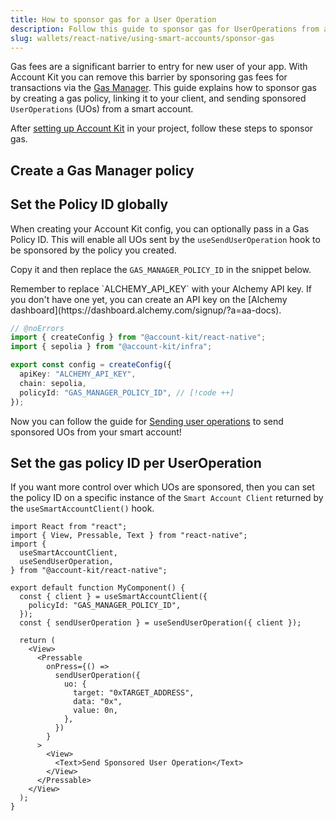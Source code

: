 ```yaml
---
title: How to sponsor gas for a User Operation
description: Follow this guide to sponsor gas for UserOperations from any
slug: wallets/react-native/using-smart-accounts/sponsor-gas
---
```


Gas fees are a significant barrier to entry for new user of your app. With Account Kit you can remove this barrier by sponsoring gas fees for transactions via the [Gas Manager](https://docs.alchemy.com/docs/gas-manager-services/?a=ak-docs). This guide explains how to sponsor gas by creating a gas policy, linking it to your client, and sending sponsored `UserOperations` (UOs) from a smart account.

After [setting up Account Kit](/wallets/react-native/signer/setup-guide) in your project, follow these steps to sponsor gas.

## Create a Gas Manager policy

<Markdown src="../../../shared/create-gas-policy.mdx" />

## Set the Policy ID globally

When creating your Account Kit config, you can optionally pass in a Gas Policy ID. This will enable all UOs sent by the `useSendUserOperation` hook to be sponsored by the policy you created.

Copy it and then replace the `GAS_MANAGER_POLICY_ID` in the snippet below.

<Tip>
  Remember to replace `ALCHEMY_API_KEY` with your Alchemy API key. If you don't
  have one yet, you can create an API key on the [Alchemy
  dashboard](https://dashboard.alchemy.com/signup/?a=aa-docs).
</Tip>

```ts twoslash config.ts
// @noErrors
import { createConfig } from "@account-kit/react-native";
import { sepolia } from "@account-kit/infra";

export const config = createConfig({
  apiKey: "ALCHEMY_API_KEY",
  chain: sepolia,
  policyId: "GAS_MANAGER_POLICY_ID", // [!code ++]
});
```

Now you can follow the guide for [Sending user operations](/wallets/react-native/using-smart-accounts/send-user-operations) to send sponsored UOs from your smart account!

## Set the gas policy ID per UserOperation

If you want more control over which UOs are sponsored, then you can set the policy ID on a specific instance of the `Smart Account Client` returned by the `useSmartAccountClient()` hook.

```tsx twoslash
import React from "react";
import { View, Pressable, Text } from "react-native";
import {
  useSmartAccountClient,
  useSendUserOperation,
} from "@account-kit/react-native";

export default function MyComponent() {
  const { client } = useSmartAccountClient({
    policyId: "GAS_MANAGER_POLICY_ID",
  });
  const { sendUserOperation } = useSendUserOperation({ client });

  return (
    <View>
      <Pressable
        onPress={() =>
          sendUserOperation({
            uo: {
              target: "0xTARGET_ADDRESS",
              data: "0x",
              value: 0n,
            },
          })
        }
      >
        <View>
          <Text>Send Sponsored User Operation</Text>
        </View>
      </Pressable>
    </View>
  );
}
```
